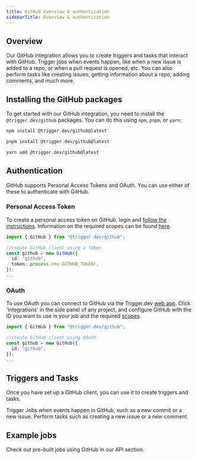 ```yaml
---
title: GitHub overview & authentication
sidebarTitle: Overview & authentication
---
```


## Overview

Our GitHub integration allows you to create triggers and tasks that interact with GitHub. Trigger jobs when events happen, like when a new issue is added to a repo, or when a pull request is opened, etc. You can also perform tasks like creating issues, getting information about a repo, adding comments, and much more.

## Installing the GitHub packages

To get started with our GitHub integration, you need to install the `@trigger.dev/github` packages. You can do this using `npm`, `pnpm`, or `yarn`:

<CodeGroup>

```bash npm
npm install @trigger.dev/github@latest
```

```bash pnpm
pnpm install @trigger.dev/github@latest
```

```bash yarn
yarn add @trigger.dev/github@latest
```

</CodeGroup>

## Authentication

GitHub supports Personal Access Tokens and OAuth. You can use either of these to authenticate with GitHub.

### Personal Access Token

To create a personal access token on GitHub, login and [follow the instructions](https://docs.github.com/en/github/authenticating-to-github/creating-a-personal-access-token). Information on the required scopes can be found [here](https://docs.github.com/en/developers/apps/scopes-for-oauth-apps).

```ts my-job.ts
import { GitHub } from "@trigger.dev/github";

//create GitHub client using a token
const github = new GitHub({
  id: "github",
  token: process.env.GITHUB_TOKEN!,
});
...
```

### OAuth

To use OAuth you can connect to GitHub via the Trigger.dev [web app](https://cloud.trigger.dev). Click 'Integrations' in the side panel of any project, and configure GitHub with the ID you want to use in your job and the required [scopes](https://docs.github.com/en/apps/oauth-apps/building-oauth-apps/scopes-for-oauth-apps).

```ts my-job.ts
import { GitHub } from "@trigger.dev/github";

//create GitHub client using OAuth
const github = new GitHub({
  id: "github",
});
...
```

## Triggers and Tasks

Once you have set up a GitHub client, you can use it to create triggers and tasks.

<CardGroup cols={2}>
  <Card title="Triggers" icon="stars" href="/integrations/apis/github-triggers">
    Trigger Jobs when events happen in GitHub, such as a new commit or a new issue.
  </Card>
  <Card title="Tasks" icon="sparkles" href="/integrations/apis/github-tasks">
    Perform tasks such as creating a new issue or a new comment.
  </Card>
</CardGroup>

## Example jobs

<Card title="Code examples" icon="code" href="https://trigger.dev/apis/github">
  Check out pre-built jobs using GitHub in our API section.
</Card>
